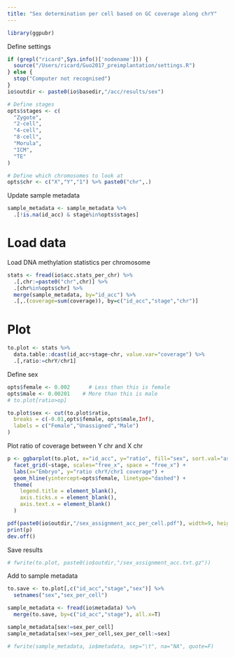 ```yaml
---
title: "Sex determination per cell based on GC coverage along chrY"
---
```


```r
library(ggpubr)
```

Define settings
```r
if (grepl("ricard",Sys.info()['nodename'])) {
  source("/Users/ricard/Guo2017_preimplantation/settings.R")
} else {
  stop("Computer not recognised")
}
io$outdir <- paste0(io$basedir,"/acc/results/sex")

# Define stages
opts$stages <- c(
  "Zygote",
  "2-cell",
  "4-cell",
  "8-cell",
  "Morula",
  "ICM",
  "TE"
)

# Define which chromosomes to look at
opts$chr <- c("X","Y","1") %>% paste0("chr",.)
```

Update sample metadata
```r
sample_metadata <- sample_metadata %>% 
  .[!is.na(id_acc) & stage%in%opts$stages]
```

# Load data

Load DNA methylation statistics per chromosome
```r
stats <- fread(io$acc.stats_per_chr) %>%
  .[,chr:=paste0("chr",chr)] %>%
  .[chr%in%opts$chr] %>%
  merge(sample_metadata, by="id_acc") %>%
  .[,.(coverage=sum(coverage)), by=c("id_acc","stage","chr")]
```

# Plot

```r
to.plot <- stats %>% 
  data.table::dcast(id_acc+stage~chr, value.var="coverage") %>%
  .[,ratio:=chrY/chr1]
```

Define sex
```r
opts$female <- 0.002      # Less than this is female
opts$male <- 0.00201    # More than this is male
# to.plot[ratio>op]

to.plot$sex <- cut(to.plot$ratio, 
  breaks = c(-0.01,opts$female, opts$male,Inf),
  labels = c("Female","Unassigned","Male")
)
```


Plot ratio of coverage between Y chr and X chr
```r
p <- ggbarplot(to.plot, x="id_acc", y="ratio", fill="sex", sort.val="asc") +
  facet_grid(~stage, scales="free_x", space = "free_x") +
  labs(x="Embryo", y="ratio chrY/chr1 coverage") +
  geom_hline(yintercept=opts$female, linetype="dashed") +
  theme(
    legend.title = element_blank(),
    axis.ticks.x = element_blank(),
    axis.text.x = element_blank()
  )

pdf(paste0(io$outdir,"/sex_assignment_acc_per_cell.pdf"), width=9, height=5, useDingbats = F)
print(p)
dev.off()
```

Save results
```r
# fwrite(to.plot, paste0(io$outdir,"/sex_assignment_acc.txt.gz"))
```

Add to sample metadata
```r
to.save <- to.plot[,c("id_acc","stage","sex")] %>%
  setnames("sex","sex_per_cell")

sample_metadata <- fread(io$metadata) %>% 
  merge(to.save, by=c("id_acc","stage"), all.x=T)

sample_metadata[sex!=sex_per_cell]
sample_metadata[sex!=sex_per_cell,sex_per_cell:=sex]
```

```r
# fwrite(sample_metadata, io$metadata, sep="\t", na="NA", quote=F)
```

